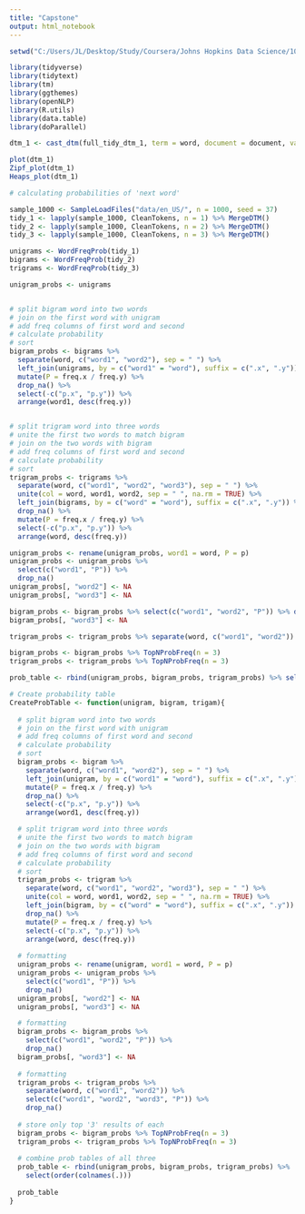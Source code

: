 ```yaml
---
title: "Capstone"
output: html_notebook
---
```


```r
setwd("C:/Users/JL/Desktop/Study/Coursera/Johns Hopkins Data Science/10 capstone/CapstoneProject_NaturalLanguageProcessing")

library(tidyverse)
library(tidytext)
library(tm)
library(ggthemes)
library(openNLP)
library(R.utils)
library(data.table)
library(doParallel)
```

```r
dtm_1 <- cast_dtm(full_tidy_dtm_1, term = word, document = document, value = n)

plot(dtm_1)
Zipf_plot(dtm_1)
Heaps_plot(dtm_1)

```

```r
# calculating probabilities of 'next word'

sample_1000 <- SampleLoadFiles("data/en_US/", n = 1000, seed = 37)
tidy_1 <- lapply(sample_1000, CleanTokens, n = 1) %>% MergeDTM()
tidy_2 <- lapply(sample_1000, CleanTokens, n = 2) %>% MergeDTM()
tidy_3 <- lapply(sample_1000, CleanTokens, n = 3) %>% MergeDTM()

unigrams <- WordFreqProb(tidy_1)
bigrams <- WordFreqProb(tidy_2)
trigrams <- WordFreqProb(tidy_3)
```


```r

unigram_probs <- unigrams


# split bigram word into two words
# join on the first word with unigram
# add freq columns of first word and second
# calculate probability
# sort
bigram_probs <- bigrams %>%
  separate(word, c("word1", "word2"), sep = " ") %>% 
  left_join(unigrams, by = c("word1" = "word"), suffix = c(".x", ".y")) %>% 
  mutate(P = freq.x / freq.y) %>%
  drop_na() %>%
  select(-c("p.x", "p.y")) %>% 
  arrange(word1, desc(freq.y))


# split trigram word into three words
# unite the first two words to match bigram
# join on the two words with bigram
# add freq columns of first word and second
# calculate probability
# sort
trigram_probs <- trigrams %>%
  separate(word, c("word1", "word2", "word3"), sep = " ") %>% 
  unite(col = word, word1, word2, sep = " ", na.rm = TRUE) %>%
  left_join(bigrams, by = c("word" = "word"), suffix = c(".x", ".y")) %>%
  drop_na() %>%
  mutate(P = freq.x / freq.y) %>%
  select(-c("p.x", "p.y")) %>%
  arrange(word, desc(freq.y))

```

```r
unigram_probs <- rename(unigram_probs, word1 = word, P = p)
unigram_probs <- unigram_probs %>%
  select(c("word1", "P")) %>%
  drop_na()
unigram_probs[, "word2"] <- NA
unigram_probs[, "word3"] <- NA

bigram_probs <- bigram_probs %>% select(c("word1", "word2", "P")) %>% drop_na()
bigram_probs[, "word3"] <- NA

trigram_probs <- trigram_probs %>% separate(word, c("word1", "word2")) %>% select(c("word1", "word2", "word3", "P")) %>% drop_na()

bigram_probs <- bigram_probs %>% TopNProbFreq(n = 3)
trigram_probs <- trigram_probs %>% TopNProbFreq(n = 3)
```
```r
prob_table <- rbind(unigram_probs, bigram_probs, trigram_probs) %>% select(order(colnames(.)))
```

```r
# Create probability table
CreateProbTable <- function(unigram, bigram, trigam){
  
  # split bigram word into two words
  # join on the first word with unigram
  # add freq columns of first word and second
  # calculate probability
  # sort
  bigram_probs <- bigram %>%
    separate(word, c("word1", "word2"), sep = " ") %>%
    left_join(unigram, by = c("word1" = "word"), suffix = c(".x", ".y")) %>% 
    mutate(P = freq.x / freq.y) %>%
    drop_na() %>%
    select(-c("p.x", "p.y")) %>% 
    arrange(word1, desc(freq.y))

  # split trigram word into three words
  # unite the first two words to match bigram
  # join on the two words with bigram
  # add freq columns of first word and second
  # calculate probability
  # sort
  trigram_probs <- trigram %>%
    separate(word, c("word1", "word2", "word3"), sep = " ") %>% 
    unite(col = word, word1, word2, sep = " ", na.rm = TRUE) %>%
    left_join(bigram, by = c("word" = "word"), suffix = c(".x", ".y")) %>%
    drop_na() %>%
    mutate(P = freq.x / freq.y) %>%
    select(-c("p.x", "p.y")) %>%
    arrange(word, desc(freq.y))
  
  # formatting
  unigram_probs <- rename(unigram, word1 = word, P = p)
  unigram_probs <- unigram_probs %>%
    select(c("word1", "P")) %>%
    drop_na()
  unigram_probs[, "word2"] <- NA
  unigram_probs[, "word3"] <- NA

  # formatting
  bigram_probs <- bigram_probs %>%
    select(c("word1", "word2", "P")) %>%
    drop_na()
  bigram_probs[, "word3"] <- NA
  
  # formatting
  trigram_probs <- trigram_probs %>%
    separate(word, c("word1", "word2")) %>%
    select(c("word1", "word2", "word3", "P")) %>%
    drop_na()
  
  # store only top '3' results of each
  bigram_probs <- bigram_probs %>% TopNProbFreq(n = 3)
  trigram_probs <- trigram_probs %>% TopNProbFreq(n = 3)
  
  # combine prob tables of all three
  prob_table <- rbind(unigram_probs, bigram_probs, trigram_probs) %>%
    select(order(colnames(.)))
  
  prob_table
}
```